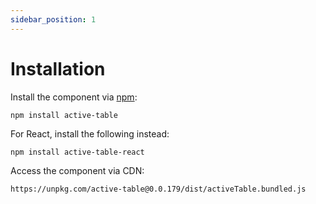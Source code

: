 ```yaml
---
sidebar_position: 1
---
```


# Installation

Install the component via [npm](https://www.npmjs.com/):

```
npm install active-table
```

For React, install the following instead: <br />

```
npm install active-table-react
```

Access the component via CDN:

```
https://unpkg.com/active-table@0.0.179/dist/activeTable.bundled.js
```
